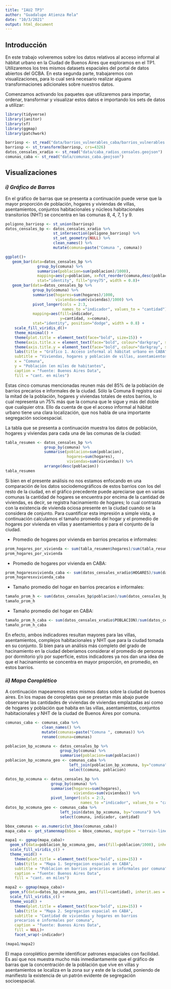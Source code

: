 ```yaml
---
title: "IAU2 TP3"
author: "Guadalupe Atienza Rela"
date: "10/3/2021"
output: html_document
---
```


## **Introducción**
En este trabajo volveremos sobre los datos relativos al acceso informal al hábitat urbano en la Ciudad de Buenos Aires que exploramos en el TP1. Utilizaremos los tres mismos datasets espaciales del portal de datos abiertos del GCBA. En esta segunda parte, trabajaremos con visualizaciones, para lo cual será necesario realizar alguans transformaciones adicionales sobre nuestros datos.

Comenzamos activando los paquetes que utilizaremos para importar, ordenar,  transformar y visualizar estos datos e importando los sets de datos a utilizar:

```r
library(tidyverse)
library(janitor)
library(sf)
library(ggmap)
library(patchwork)
```

```r
barriosp <- st_read("data/barrios_vulnerables_caba/barrios_vulnerables.shp")
barriosp <- st_transform(barriosp, crs=4326)
datos_censales_xradio <- st_read("data/caba_radios_censales.geojson")
comunas_caba <- st_read("data/comunas_caba.geojson")
```

## **Visualizaciones**

### ***i) Gráfico de Barras***

En el gráfico de barras que se presenta a continuación puede verse que la mayor proporción de población, hogares y viviendas de villas, asentamientos, conjuntos habitacionales y núcleos habitacionales transitorios (NHT) se concentra en las comunas 8, 4, 7, 1 y 9.

```r
poligono_barriosp <- st_union(barriosp)
datos_censales_bp <- datos_censales_xradio %>%  
                     st_intersection(poligono_barriosp) %>% 
                     st_set_geometry(NULL) %>%
                     clean_names() %>% 
                     mutate(comuna=paste("Comuna ", comuna)) 
```

```r
ggplot()+
   geom_bar(data=datos_censales_bp %>% 
              group_by(comuna) %>%
              summarise(poblacion=sum(poblacion)/1000),
              mapping=aes(y=poblacion, x=fct_reorder(comuna,desc(poblacion))),
              stat="identity", fill="grey75", width = 0.8)+
   geom_bar(data=datos_censales_bp %>% 
            group_by(comuna) %>%
            summarise(hogares=sum(hogares)/1000,
                      viviendas=sum(viviendas)/1000) %>%
            pivot_longer(cols = 2:3, 
                         names_to ="indicador", values_to = "cantidad"), 
            mapping=aes(fill=indicador, 
                        y=cantidad, x=comuna),
            stat="identity", position="dodge", width = 0.8) +
    scale_fill_viridis_d()+
    theme_minimal() +
    theme(plot.title = element_text(face="bold", size=15)) +
    theme(axis.title.x = element_text(face="bold", colour="darkgray", size=12)) +
    theme(axis.title.y = element_text(face="bold", colour="darkgray", size=12)) +
    labs(title = "Gráfico 1. Acceso informal al hábitat urbano en CABA", 
    subtitle = "Viviendas, hogares y población de villas, asentamientos, conjuntos habitacionales y NHT por comuna",
    x = "Comuna",
    y = "Población (en miles de habitantes",
    caption = "fuente: Buenos Aires Data",
    fill = "cant. en miles")
```

Estas cinco comunas mencionadas reunen más del 85% de la población de barrios precarios e informales de la ciudad. Sólo la Comuna 8 registra casi la mitad de la población, hogares y viviendas totales de estos barrios, lo cual representa un 75% más que la comuna que le sigue y más del doble que cualquier otra. Ello da cuenta de que el acceso informal al hábitat urbano tiene una clara localización, que nos habla de una importante segregación socioespacial. 

La tabla que se presenta a continuación muestra los datos de población, hogares y viviendas para cada una de las comunas de la ciudad:

```r
tabla_resumen <- datos_censales_bp %>%  
                 group_by(comuna) %>% 
                 summarise(poblacion=sum(poblacion), 
                           hogares=sum(hogares),
                           viviendas=sum(viviendas)) %>%
                 arrange(desc(poblacion))
tabla_resumen
```

Si bien en el presente análisis no nos estamos enfocando en una comparación de los datos sociodemográficos de estos barrios con los del resto de la ciudad, en el gráfico precedente puede apreciarse que en varias comunas la cantidad de hogares se encuentra por encima de la cantidad de viviendas, es decir, se registra hacinamiento de hogares; lo cual contrasta con la existencia de vivienda ociosa presente en la ciudad cuando se la considera de conjunto. 
Para cuantificar esta impresión a simple vista, a continuación calculamos el tamaño promedio del hogar y el promedio de hogares por vivienda en villas y asentamientos y para el conjunto de la ciudad.

* Promedio de hogares por vivienda en barrios precarios e informales:

```r
prom_hogares_por_vivienda <- sum(tabla_resumen$hogares)/sum(tabla_resumen$viviendas)
prom_hogares_por_vivienda     
```

* Promedio de hogares por vivienda en CABA:

```r
prom_hogaresxvivienda_caba <- sum(datos_censales_xradio$HOGARES)/sum(datos_censales_xradio$VIVIENDAS)
prom_hogaresxvivienda_caba 
```
* Tamaño promedio del hogar en barrios precarios e informales:

```r
tamaño_prom_h <- sum(datos_censales_bp$poblacion)/sum(datos_censales_bp$hogares)
tamaño_prom_h
```

* Tamaño promedio del hogar en CABA:
```r
tamaño_prom_h_caba <- sum(datos_censales_xradio$POBLACION)/sum(datos_censales_xradio$HOGARES)
tamaño_prom_h_caba  
```
En efecto, ambos indicadores resultan mayores para las villas, asentamientos, complejos habitacionales y NHT que para la ciudad tomada en su conjunto. Si bien para un análisis más completo del grado de hacinamiento en la ciudad deberíamos considerar el promedio de personas por dormitorio y/o por superficie, estos indicadores ya nos dan una idea de que el hacinamiento se concentra en mayor proporción, en promedio, en estos barrios. 

### ***ii) Mapa Coroplético***

A continuación mapearemos estos mismos datos sobre la ciudad de buenos aires. En los mapas de coropletas que se presetan más abajo puede observarse las cantidades de viviendas de viviendas emplazadas así como de hogares y población que habita en las villas, asentamientos, conjuntos habitacionales y NHT de la ciudad de Buenos Aires por comuna.

```r
comunas_caba <- comunas_caba %>% 
                clean_names() %>% 
                mutate(comunas=paste("Comuna ", comunas)) %>% 
                rename(comuna=comunas)

poblacion_bp_xcomuna <- datos_censales_bp %>% 
                        group_by(comuna) %>% 
                        summarise(poblacion=sum(poblacion))
poblacion_bp_xcomuna_geo <- comunas_caba %>% 
                            left_join(poblacion_bp_xcomuna, by="comuna") %>% 
                            select(comuna, poblacion)

datos_bp_xcomuna <- datos_censales_bp %>% 
                    group_by(comuna) %>% 
                    summarise(hogares=sum(hogares),
                              viviendas=sum(viviendas)) %>% 
                    pivot_longer(cols = 2:3, 
                                 names_to ="indicador", values_to = "cantidad")
datos_bp_xcomuna_geo <- comunas_caba %>% 
                        left_join(datos_bp_xcomuna, by="comuna") %>% 
                        select(comuna, indicador, cantidad)
```

```r
bbox_comunas <- as.numeric(st_bbox(comunas_caba))
mapa_caba <- get_stamenmap(bbox = bbox_comunas, maptype = "terrain-lines", zoom=12) 
```

```r
mapa1 <- ggmap(mapa_caba)+ 
  geom_sf(data=poblacion_bp_xcomuna_geo, aes(fill=poblacion/1000), inherit.aes = FALSE, alpha=0.9)+
  scale_fill_viridis_c() +
  theme_void() +
    theme(plot.title = element_text(face="bold", size=15)) +
    labs(title = "Mapa 1. Segregacion espacial en CABA", 
    subtitle = "Poblacion en barrios precarios e informales por comuna",
    caption = "fuente: Buenos Aires Data",
    fill = "cant. en miles")
```

```r
mapa2 <- ggmap(mapa_caba)+ 
  geom_sf(data=datos_bp_xcomuna_geo, aes(fill=cantidad), inherit.aes = FALSE, alpha=0.9)+
  scale_fill_viridis_c() +
  theme_void() +
    theme(plot.title = element_text(face="bold", size=15)) +
    labs(title = "Mapa 2. Segregacion espacial en CABA", 
    subtitle = "Cantidad de viviendas y hogares en barrios
    precarios e informales por comuna",
    caption = "fuente: Buenos Aires Data",
    fill = NULL)+
    facet_wrap(~indicador)
```

```r
(mapa1/mapa2)
```

El mapa coroplético permite identificar patrones espaciales con facilidad. Es así que nos muestra mucho más inmediantamente que el gráfico de barras que la concentración de la población que vive en villas y asentamientos se localiza en la zona sur y este de la ciudad, poniendo de manifiesto la existencia de un patrón evidente de segregación socioespacial.  